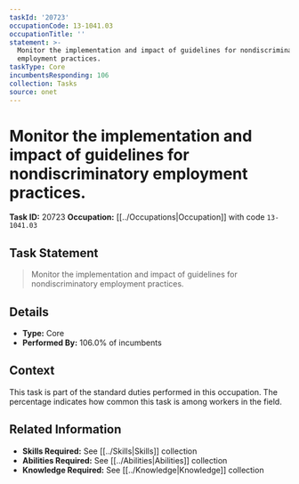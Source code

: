 ```yaml
---
taskId: '20723'
occupationCode: 13-1041.03
occupationTitle: ''
statement: >-
  Monitor the implementation and impact of guidelines for nondiscriminatory
  employment practices.
taskType: Core
incumbentsResponding: 106
collection: Tasks
source: onet
---
```

# Monitor the implementation and impact of guidelines for nondiscriminatory employment practices.

**Task ID:** 20723
**Occupation:** [[../Occupations|Occupation]] with code `13-1041.03`

## Task Statement

> Monitor the implementation and impact of guidelines for nondiscriminatory employment practices.

## Details

- **Type:** Core
- **Performed By:** 106.0% of incumbents

## Context

This task is part of the standard duties performed in this occupation. The percentage indicates how common this task is among workers in the field.

## Related Information

- **Skills Required:** See [[../Skills|Skills]] collection
- **Abilities Required:** See [[../Abilities|Abilities]] collection
- **Knowledge Required:** See [[../Knowledge|Knowledge]] collection

